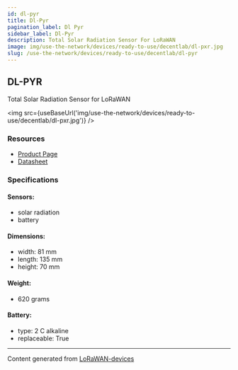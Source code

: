 ```yaml
---
id: dl-pyr
title: Dl-Pyr
pagination_label: Dl Pyr
sidebar_label: Dl-Pyr
description: Total Solar Radiation Sensor For LoRaWAN
image: img/use-the-network/devices/ready-to-use/decentlab/dl-pxr.jpg
slug: /use-the-network/devices/ready-to-use/decentlab/dl-pyr
---
```



## DL-PYR

Total Solar Radiation Sensor for LoRaWAN

<img src={useBaseUrl('img/use-the-network/devices/ready-to-use/decentlab/dl-pxr.jpg')} />

### Resources

- [Product Page](https://www.decentlab.com/products/total-solar-radiation-sensor-for-lorawan)
- [Datasheet](https://cdn.decentlab.com/download/datasheets/Decentlab-DL-PYR-datasheet.pdf)

### Specifications

#### Sensors:

- solar radiation
- battery

#### Dimensions:

- width: 81 mm
- length: 135 mm
- height: 70 mm

#### Weight:

- 620 grams

#### Battery:

- type: 2 C alkaline
- replaceable: True

---

Content generated from [LoRaWAN-devices](https://github.com/TheThingsNetwork/lorawan-devices)
